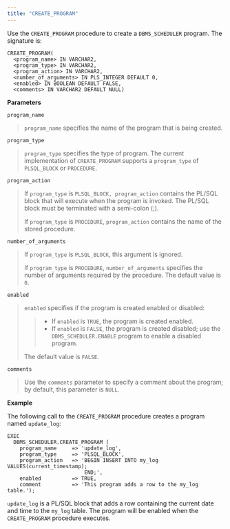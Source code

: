 ```yaml
---
title: "CREATE_PROGRAM"
---
```




Use the `CREATE_PROGRAM` procedure to create a `DBMS_SCHEDULER` program. The signature is:

``` text
CREATE_PROGRAM(
  <program_name> IN VARCHAR2,
  <program_type> IN VARCHAR2,
  <program_action> IN VARCHAR2,
  <number_of_arguments> IN PLS_INTEGER DEFAULT 0,
  <enabled> IN BOOLEAN DEFAULT FALSE,
  <comments> IN VARCHAR2 DEFAULT NULL)
```

**Parameters**

`program_name`

> `program_name` specifies the name of the program that is being created.

`program_type`

> `program_type` specifies the type of program. The current implementation of `CREATE_PROGRAM` supports a `program_type` of `PLSQL_BLOCK` or `PROCEDURE`.

`program_action`

> If `program_type` is `PLSQL_BLOCK, program_action` contains the PL/SQL block that will execute when the program is invoked. The PL/SQL block must be terminated with a semi-colon (;).
> 
> If `program_type` is `PROCEDURE`, `program_action` contains the name of the stored procedure.

`number_of_arguments`

> If `program_type` is `PLSQL_BLOCK`, this argument is ignored.
> 
> If `program_type` is `PROCEDURE`, `number_of_arguments` specifies the number of arguments required by the procedure. The default value is `0`.

`enabled`

> `enabled` specifies if the program is created enabled or disabled:
> 
> >   - If `enabled` is `TRUE`, the program is created enabled.
> >   - If `enabled` is `FALSE`, the program is created disabled; use the `DBMS_SCHEDULER.ENABLE` program to enable a disabled program.
> 
> The default value is `FALSE`.

`comments`

> Use the `comments` parameter to specify a comment about the program; by default, this parameter is `NULL`.

**Example**

The following call to the `CREATE_PROGRAM` procedure creates a program named `update_log`:

``` text
EXEC
  DBMS_SCHEDULER.CREATE_PROGRAM (
    program_name     => 'update_log',
    program_type     => 'PLSQL_BLOCK',
    program_action   => 'BEGIN INSERT INTO my_log VALUES(current_timestamp);
                         END;',
    enabled          => TRUE,
    comment          => 'This program adds a row to the my_log table.');  
```

`update_log` is a PL/SQL block that adds a row containing the current date and time to the `my_log` table. The program will be enabled when the `CREATE_PROGRAM` procedure executes.
